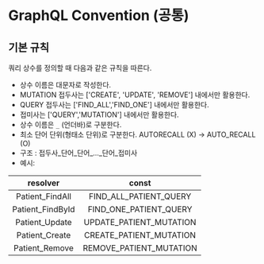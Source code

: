 # GraphQL Convention (공통)

## 기본 규칙

쿼리 상수를 정의할 때 다음과 같은 규칙을 따른다.

- 상수 이름은 대문자로 작성한다.
- MUTATION 접두사는 ['CREATE', 'UPDATE', 'REMOVE'] 내에서만 활용한다.
- QUERY 접두사는 ['FIND_ALL','FIND_ONE'] 내에서만 활용한다.
- 접미사는 ['QUERY','MUTATION'] 내에서만 활용한다.
- 상수 이름은 `_` (언더바)로 구분한다.
- 최소 단어 단위(형태소 단위)로 구분한다.  AUTORECALL (X) -> AUTO_RECALL (O)
- 구조 : 접두사_단어_단어_..._단어_접미사 <br/>
- 예시:

|resolver|const|
|:---:|:---:|
|Patient_FindAll|FIND_ALL_PATIENT_QUERY|
|Patient_FindById|FIND_ONE_PATIENT_QUERY|
|Patient_Update|UPDATE_PATIENT_MUTATION|
|Patient_Create|CREATE_PATIENT_MUTATION|
|Patient_Remove|REMOVE_PATIENT_MUTATION|
